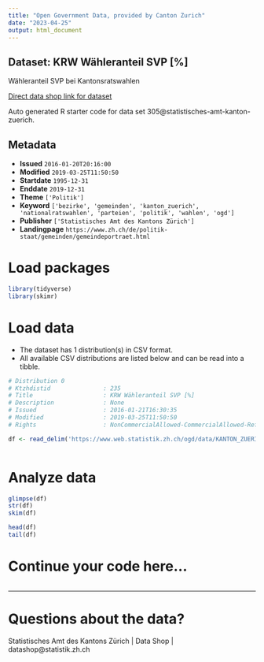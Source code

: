 ```yaml
---
title: "Open Government Data, provided by Canton Zurich"
date: "2023-04-25"
output: html_document
---
```


## Dataset: KRW Wähleranteil SVP [%]

Wähleranteil SVP bei Kantonsratswahlen

[Direct data shop link for dataset](https://www.zh.ch/de/politik-staat/opendata.zhweb-noredirect.zhweb-cache.html#/datasets/305@statistisches-amt-kanton-zuerich)

Auto generated R starter code for data set 305@statistisches-amt-kanton-zuerich.

## Metadata

- **Issued** `2016-01-20T20:16:00`
- **Modified** `2019-03-25T11:50:50`
- **Startdate** `1995-12-31`
- **Enddate** `2019-12-31`
- **Theme** `['Politik']`
- **Keyword** `['bezirke', 'gemeinden', 'kanton_zuerich', 'nationalratswahlen', 'parteien', 'politik', 'wahlen', 'ogd']`
- **Publisher** `['Statistisches Amt des Kantons Zürich']`
- **Landingpage** `https://www.zh.ch/de/politik-staat/gemeinden/gemeindeportraet.html`


# Load packages

```r

library(tidyverse)
library(skimr)

```

# Load data

-   The dataset has 1 distribution(s) in CSV format.
-   All available CSV distributions are listed below and can be read into a tibble.

```r

# Distribution 0
# Ktzhdistid               : 235
# Title                    : KRW Wähleranteil SVP [%]
# Description              : None
# Issued                   : 2016-01-21T16:30:35
# Modified                 : 2019-03-25T11:50:50
# Rights                   : NonCommercialAllowed-CommercialAllowed-ReferenceRequired

df <- read_delim('https://www.web.statistik.zh.ch/ogd/data/KANTON_ZUERICH_119.csv')



```

# Analyze data

```r

glimpse(df)
str(df)
skim(df)

head(df)
tail(df)

```

# Continue your code here...

```r

```

------------------------------------------------------------------------

# Questions about the data?

Statistisches Amt des Kantons Zürich | Data Shop | datashop@statistik.zh.ch
